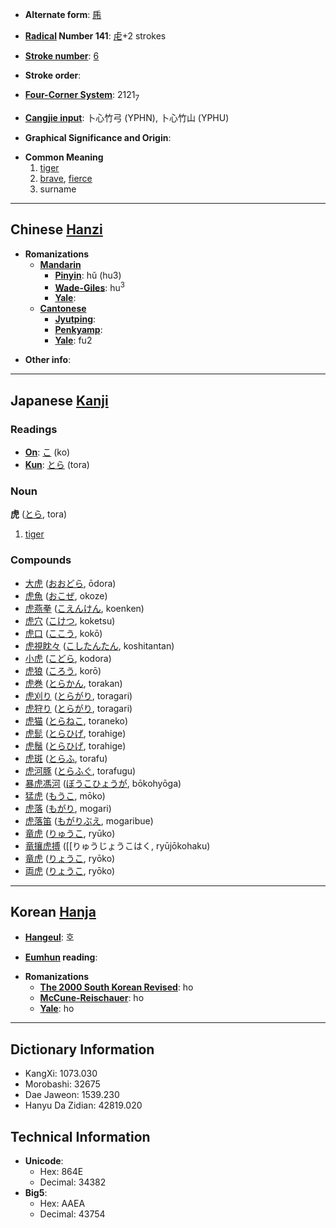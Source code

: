 * '''Alternate form''': [[乕]]

* '''[[Wiktionary:Chinese radical index| Radical]] Number 141''': [[Wiktionary:Chinese radical index 虍|虍]]+2 strokes

* '''[[Wiktionary:Chinese total strokes index|Stroke number]]''': [[Wiktionary:Chinese total strokes index 6|6]]

* '''Stroke order''': 

* '''[[Wiktionary:Chinese four corner index|Four-Corner System]]''': 2121<sub>7</sub>

* '''[[Wiktionary:Chinese Cangjie index|Cangjie input]]''': 卜心竹弓 (YPHN), 卜心竹山 (YPHU)

* '''Graphical Significance and Origin''': 

* '''Common Meaning'''
*#[[tiger]]
*# [[brave]], [[fierce]]
*# surname

----

== Chinese [[Hanzi]] ==

* '''Romanizations'''
** '''[[Mandarin]]'''
*** '''[[Pinyin]]''': hǔ (hu3)
*** '''[[Wade-Giles]]''': hu<sup>3</sup>
*** '''[[Yale]]''': 
** '''[[Cantonese]]'''
*** '''[[Jyutping]]''':
*** '''[[Penkyamp]]''': 
*** '''[[Yale]]''': fu2

* '''Other info''': 

----

== Japanese [[Kanji]] ==

===Readings===
* '''[[On]]''': [[こ]] (ko)
* '''[[Kun]]''': [[とら]] (tora)
===Noun===
'''虎''' ([[とら]], tora)
#[[tiger]]
===Compounds===
*[[大虎]] ([[おおどら]], ōdora)
*[[虎魚]] ([[おこぜ]], okoze)
*[[虎燕拳]] ([[こえんけん]], koenken)
*[[虎穴]] ([[こけつ]], koketsu)
*[[虎口]] ([[ここう]], kokō)
*[[虎視眈々]] ([[こしたんたん]], koshitantan)
*[[小虎]] ([[こどら]], kodora)
*[[虎狼]] ([[ころう]], korō)
*[[虎巻]] ([[とらかん]], torakan)
*[[虎刈り]] ([[とらがり]], toragari)
*[[虎狩り]] ([[とらがり]], toragari)
*[[虎猫]] ([[とらねこ]], toraneko)
*[[虎髭]] ([[とらひげ]], torahige)
*[[虎鬚]] ([[とらひげ]], torahige)
*[[虎斑]] ([[とらふ]], torafu)
*[[虎河豚]] ([[とらふぐ]], torafugu)
*[[暴虎馮河]] ([[ぼうこひょうが]], bōkohyōga)
*[[猛虎]] ([[もうこ]], mōko)
*[[虎落]] ([[もがり]], mogari)
*[[虎落笛]] ([[もがりぶえ]], mogaribue)
*[[竜虎]] ([[りゅうこ]], ryūko)
*[[竜攘虎搏]] ([[りゅうじょうこはく, ryūjōkohaku)
*[[竜虎]] ([[りょうこ]], ryōko)
*[[両虎]] ([[りょうこ]], ryōko)
----

== Korean [[Hanja]] ==

* '''[[Hangeul]]''': 호

* '''[[Eumhun]] reading''': 

* '''Romanizations'''
** '''[[The 2000 South Korean Revised Romanization|The 2000 South Korean Revised]]''': ho
** '''[[McCune-Reischauer]]''': ho
** '''[[Yale]]''': ho

----

== Dictionary Information ==

* KangXi: 1073.030
* Morobashi: 32675
* Dae Jaweon: 1539.230
* Hanyu Da Zidian: 42819.020

== Technical Information ==

* '''Unicode''':
** Hex: 864E
** Decimal: 34382
* '''Big5''':
** Hex: AAEA
** Decimal: 43754